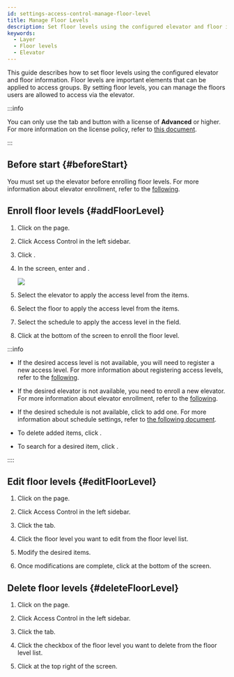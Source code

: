 ```yaml
---
id: settings-access-control-manage-floor-level
title: Manage Floor Levels
description: Set floor levels using the configured elevator and floor information.
keywords:
  - Layer
  - Floor levels
  - Elevator
---
```


This guide describes how to set floor levels using the configured elevator and floor information. Floor levels are important elements that can be applied to access groups. By setting floor levels, you can manage the floors users are allowed to access via the elevator.

:::info

You can only use the <Cmd sid='ag.floorLevel.title' product='2' /> tab and <Cmd sid='ac.al.main.addFloorlevel.button' product='2' /> button with a license of **Advanced** or higher. For more information on the license policy, refer to [this document](licensing).

:::

## Before start {#beforeStart}

You must set up the elevator before enrolling floor levels. For more information about elevator enrollment, refer to the [following](settings-elevators-add).

## Enroll floor levels {#addFloorLevel}

1. Click <Cmd sid='shell.header.setting' /> on the <Cmd sid='shell.header.launcher' /> page.

2. Click <Cmd>Access Control</Cmd> in the left sidebar.

3. Click <Cmd sid='ac.al.main.addFloorlevel.button' product='2' />.

4. In the <Cmd sid='ac.al.addFloorlevel.top' product='2' /> screen, enter <Cmd sid='common.name' product='2' /> and <Cmd sid='common.description' product='2' />.

   <Image src='/img/biostarx-settings-add-access-floor-level.png' />

5. Select the elevator to apply the access level from the <Cmd sid='ac.al.list.column.elevator' product='2' /> items.

6. Select the floor to apply the access level from the <Cmd sid='ac.al.list.column.floorName' product='2' /> items.

7. Select the schedule to apply the access level in the <Cmd sid='common.schedule' product='2' /> field.

8. Click <Cmd sid='button.apply' product='2' /> at the bottom of the screen to enroll the floor level.

:::info

* If the desired access level is not available, you will need to register a new access level. For more information about registering access levels, refer to the [following](settings-access-control-manage-access-level).

* If the desired elevator is not available, you need to enroll a new elevator. For more information about elevator enrollment, refer to the [following](settings-elevators-add).

* If the desired schedule is not available, click <Cmd sid='button.plusAddSchedule' product='2' /> to add one. For more information about schedule settings, refer to [the following document](settings-schedule).

* To delete added items, click <IcTrash2 />.

* To search for a desired item, click <IcSearch />.

::::

## Edit floor levels {#editFloorLevel}

1. Click <Cmd sid='shell.header.setting' /> on the <Cmd sid='shell.header.launcher' /> page.

2. Click <Cmd>Access Control</Cmd> in the left sidebar.

3. Click the <Cmd sid='ag.floorLevel.title' product='2' /> tab.

4. Click the floor level you want to edit from the floor level list.

5. Modify the desired items.

6. Once modifications are complete, click <Cmd sid='button.apply' product='2' /> at the bottom of the screen.

## Delete floor levels {#deleteFloorLevel}

1. Click <Cmd sid='shell.header.setting' /> on the <Cmd sid='shell.header.launcher' /> page.

2. Click <Cmd>Access Control</Cmd> in the left sidebar.

3. Click the <Cmd sid='ag.floorLevel.title' product='2' /> tab.

4. Click the checkbox of the floor level you want to delete from the floor level list.

5. Click <Cmd sid='ac.al.main.deleteFloorlevel.button' product='2' /> at the top right of the screen.
